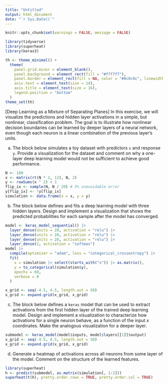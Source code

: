 ```yaml
---
title: "Untitled"
output: html_document
date: "`r Sys.Date()`"
---
```


```r
knitr::opts_chunk$set(warnings = FALSE, message = FALSE)
```

```r
library(tidyverse)
library(superheat)
library(keras3)

th <- theme_minimal() + 
  theme(
    panel.grid.minor = element_blank(),
    panel.background = element_rect(fill = "#f7f7f7"),
    panel.border = element_rect(fill = NA, color = "#0c0c0c", linewidth = 0.6),
    axis.text = element_text(size = 14),
    axis.title = element_text(size = 16),
    legend.position = "bottom"
  )
theme_set(th)
```

[Deep Learning as a Mixture of Separating Planes] In this exercise, we will
visualize the predictions and hidden layer activations in a simple, but
nonlinear, classification problem. The goal is to illustrate how nonlinear
decision boundaries can be learned by deeper layers of a neural network, even
though each neuron is a linear combination of the previous layer's units.

a. The block below simulates a toy dataset with predictors `x` and response
`y`. Provide a visualization for the dataset and comment on why a one-layer
deep learning model would not be sufficient to achieve good performance.

```r
N <- 100
x <- matrix(rt(N * 2, 12), N, 2)
y <- rowSums(x ^ 2) < 1
flip_ix <- sample(N, N / 20) # 5% unavoidable error
y[flip_ix] <- !y[flip_ix]
simulation <- data.frame(x = x, y = y)
```

b. The block below defines and fits a deep learning model with three hidden
layers. Design and implement a visualization that shows the predicted
probabilities for each sample after the model has converged.

```r
model <- keras_model_sequential() |> 
  layer_dense(units = 20, activation = "relu") |>
  layer_dense(units = 20, activation = "relu") |>
  layer_dense(units = 20, activation = "relu") |>
  layer_dense(2, activation = "softmax")
model |> 
  compile(optimizer = "adam", loss = "categorical_crossentropy") |>
  fit(
    x = simulation |> select(starts_with("x")) |> as.matrix(),
    y = to_categorical(simulation$y),
    epochs = 60,
    verbose = 0
  )
```
  
```r
x_grid <- seq(-4.5, 4.5, length.out = 50)
x_grid <- expand.grid(x_grid, x_grid)
```

c. The block below defines a `keras` model that can be used to extract
activations from the first hidden layer of the trained deep learning
model. Design and implement a visualization to characterize how
activations for a single neuron behave, as a function of the input $x$
coordinates. Make the analogous visualization for a deeper layer.

```r
submodel <- keras_model(model$inputs, model$layers[[1]]$output)
x_grid <- seq(-4.5, 4.5, length.out = 50)
x_grid <- expand.grid(x_grid, x_grid)
```

d. Generate a heatmap of activations across all neurons from some layer of
the model. Comment on the structure of the learned features.

```r
library(superheat)
h <- predict(submodel, as.matrix(simulation[, 1:2]))
superheat(t(h), pretty.order.rows = TRUE, pretty.order.col = TRUE)
```